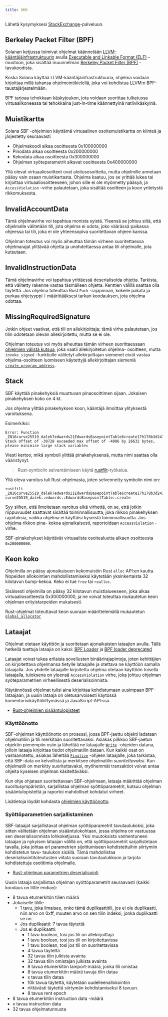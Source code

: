 ```yaml
---
title: UKK
---
```


Lähetä kysymyksesi
[StackExchange](https://solana.stackexchange.com/questions/ask)-palveluun.

## Berkeley Packet Filter (BPF)

Solanan ketjussa toimivat ohjelmat käännetään
[LLVM-kääntäjäinfrastruktuurin](https://llvm.org/) avulla
[Executable and Linkable Format (ELF)](https://en.wikipedia.org/wiki/Executable_and_Linkable_Format)
-muotoon, joka sisältää muunnelman
[Berkeley Packet Filter (BPF)](https://en.wikipedia.org/wiki/Berkeley_Packet_Filter)
-tavukoodista.

Koska Solana käyttää LLVM-kääntäjäinfrastruktuuria, ohjelma voidaan kirjoittaa
millä tahansa ohjelmointikielellä, joka voi kohdistua LLVM:n
BPF-taustajärjestelmään.

BPF tarjoaa tehokkaan
[käskyjoukon](https://github.com/iovisor/bpf-docs/blob/master/eBPF.md), jota
voidaan suorittaa tulkatussa virtuaalikoneessa tai tehokkaina just-in-time
käännettyinä natiivikäskyinä.

## Muistikartta

Solana SBF -ohjelmien käyttämä virtuaalinen osoitemuistikartta on kiinteä ja
järjestetty seuraavasti

- Ohjelmakoodi alkaa osoitteesta 0x100000000
- Pinodata alkaa osoitteesta 0x200000000
- Kekodata alkaa osoitteesta 0x300000000
- Ohjelman syöteparametrit alkavat osoitteesta 0x400000000

Yllä olevat virtuaaliosoitteet ovat aloitusosoitteita, mutta ohjelmille annetaan
pääsy vain osaan muistikartasta. Ohjelma kaatuu, jos se yrittää lukea tai
kirjoittaa virtuaaliosoitteeseen, johon sille ei ole myönnetty pääsyä, ja
`AccessViolation` -virhe palautetaan, joka sisältää osoitteen ja koon yritetystä
rikkomuksesta.

## InvalidAccountData

Tämä ohjelmavirhe voi tapahtua monista syistä. Yleensä se johtuu siitä, että
ohjelmalle välitetään tili, jota ohjelma ei odota, joko väärässä paikassa
ohjeessa tai tili, joka ei ole yhteensopiva suoritettavan ohjeen kanssa.

Ohjelman toteutus voi myös aiheuttaa tämän virheen suoritettaessa ohjelmarajat
ylittävää ohjetta ja unohdettaessa antaa tili ohjelmalle, jota kutsutaan.

## InvalidInstructionData

Tämä ohjelmavirhe voi tapahtua yrittäessä deserialisoida ohjetta. Tarkista, että
välitetty rakenne vastaa täsmälleen ohjetta. Kenttien välillä saattaa olla
täytettä. Jos ohjelma toteuttaa Rust `Pack` -rajapinnan, kokeile pakata ja
purkaa ohjetyyppi `T` määrittääksesi tarkan koodauksen, jota ohjelma odottaa.

## MissingRequiredSignature

Jotkin ohjeet vaativat, että tili on allekirjoittaja; tämä virhe palautetaan,
jos tilin odotetaan olevan allekirjoitettu, mutta se ei ole.

Ohjelman toteutus voi myös aiheuttaa tämän virheen suorittaessaan
[ohjelmien välistä kutsua](/docs/core/cpi), joka vaatii allekirjoitetun ohjelma-
osoitteen, mutta `invoke_signed` -funktiolle välitetyt allekirjoittajan siemenet
eivät vastaa ohjelma-osoitteen luomiseen käytettyjä allekirjoittajan siemeniä
[`create_program_address`](/docs/core/pda#createprogramaddress).

## Stack

SBF käyttää pinakehyksiä muuttuvan pinaosoittimen sijaan. Jokaisen pinakehyksen
koko on 4 kt.

Jos ohjelma ylittää pinakehyksen koon, kääntäjä ilmoittaa ylityksestä
varoituksena.

Esimerkiksi:

```text
Error: Function _ZN16curve25519_dalek7edwards21EdwardsBasepointTable6create17h178b3d2411f7f082E Stack offset of -30728 exceeded max offset of -4096 by 26632 bytes, please minimize large stack variables
```

Viesti kertoo, mikä symboli ylittää pinakehyksensä, mutta nimi saattaa olla
vääristynyt.

> Rust-symbolin selventämiseen käytä
> [rustfilt](https://github.com/luser/rustfilt)-työkalua.

Yllä oleva varoitus tuli Rust-ohjelmasta, joten selvennetty symbolin nimi on:

```shell
rustfilt _ZN16curve25519_dalek7edwards21EdwardsBasepointTable6create17h178b3d2411f7f082E
curve25519_dalek::edwards::EdwardsBasepointTable::create
```

Syy siihen, että ilmoitetaan varoitus eikä virhettä, on se, että jotkin
riippuvuudet saattavat sisältää toiminnallisuutta, joka rikkoo pinakehyksen
rajoituksia, vaikka ohjelma ei käyttäisi kyseistä toiminnallisuutta. Jos ohjelma
rikkoo pina- kokoa ajonaikaisesti, raportoidaan `AccessViolation` -virhe.

SBF-pinakehykset käyttävät virtuaalista osoitealuetta alkaen osoitteesta
`0x200000000`.

## Keon koko

Ohjelmilla on pääsy ajonaikaiseen kekomuistiin Rust `alloc` API:en kautta.
Nopeiden allokointien mahdollistamiseksi käytetään yksinkertaista 32 kilotavun
bump-kekoa. Keko ei tue `free` tai `realloc`.

Sisäisesti ohjelmilla on pääsy 32 kilotavun muistialueeseen, joka alkaa
virtuaaliosoitteesta 0x300000000, ja ne voivat toteuttaa mukautetun keon
ohjelman erityistarpeiden mukaisesti.

Rust-ohjelmat toteuttavat keon suoraan määrittelemällä mukautetun
[`global_allocator`](https://github.com/solana-labs/solana/blob/d9b0fc0e3eec67dfe4a97d9298b15969b2804fab/sdk/program/src/entrypoint.rs#L72)

## Lataajat

Ohjelmat otetaan käyttöön ja suoritetaan ajonaikaisten lataajien avulla. Tällä
hetkellä tuettuja lataajia on kaksi:
[BPF Loader](https://github.com/solana-labs/solana/blob/7ddf10e602d2ed87a9e3737aa8c32f1db9f909d8/sdk/program/src/bpf_loader.rs#L17)
ja
[BPF loader deprecated](https://github.com/solana-labs/solana/blob/7ddf10e602d2ed87a9e3737aa8c32f1db9f909d8/sdk/program/src/bpf_loader_deprecated.rs#L14)

Lataajat voivat tukea erilaisia sovellusten binäärirajapintoja, joten
kehittäjien on kirjoitettava ohjelmansa tietylle lataajalle ja otettava ne
käyttöön samalla lataajalla. Jos yhdelle lataajalle kirjoitettu ohjelma otetaan
käyttöön toisella lataajalla, tuloksena on yleensä `AccessViolation` virhe, joka
johtuu ohjelman syöteparametrien virheellisestä deserialisoinnista.

Käytännössä ohjelmat tulisi aina kirjoittaa kohdistumaan uusimpaan
BPF-lataajaan, ja uusin lataaja on oletusarvoisesti käytössä
komentorivikäyttöliittymässä ja JavaScript-API:ssa.

- [Rust-ohjelmien sisääntulopisteet](/docs/programs/lang-rust#program-entrypoint)

### Käyttöönotto

SBF-ohjelman käyttöönotto on prosessi, jossa BPF-jaettu objekti ladataan
ohjelmatiliin ja tili merkitään suoritettavaksi. Asiakas pilkkoo SBF-jaetun
objektin pienempiin osiin ja lähettää ne lataajalle
[`Write`](https://github.com/solana-labs/solana/blob/bc7133d7526a041d1aaee807b80922baa89b6f90/sdk/program/src/loader_instruction.rs#L13)
-ohjeiden datana, jolloin lataaja kirjoittaa tiedot ohjelmatilin dataan. Kun
kaikki osat on vastaanotettu, asiakas lähettää
[`Finalize`](https://github.com/solana-labs/solana/blob/bc7133d7526a041d1aaee807b80922baa89b6f90/sdk/program/src/loader_instruction.rs#L30)
-ohjeen lataajalle, joka tarkistaa, että SBF-data on kelvollista ja merkitsee
ohjelmatilin _suoritettavaksi_. Kun ohjelmatili on merkitty suoritettavaksi,
myöhemmät transaktiot voivat antaa ohjeita kyseisen ohjelman käsiteltäväksi.

Kun ohje ohjataan suoritettavaan SBF-ohjelmaan, lataaja määrittää ohjelman
suoritusympäristön, sarjallistaa ohjelman syöttöparametrit, kutsuu ohjelman
sisääntulopistettä ja raportoi mahdolliset kohdatut virheet.

Lisätietoja löydät kohdasta [ohjelmien käyttöönotto](/docs/programs/deploying).

### Syöttöparametrien sarjallistaminen

SBF-lataajat sarjallistavat ohjelman syöttöparametrit tavutaulukoksi, joka
sitten välitetään ohjelman sisääntulokohtaan, jossa ohjelma on vastuussa sen
deserialisoinnista lohkoketjussa. Yksi muutoksista vanhentuneen lataajan ja
nykyisen lataajan välillä on, että syöttöparametrit sarjallistetaan tavalla,
joka johtaa eri parametrien sijoittumiseen kohdistettuihin siirtymiin
kohdistetun tavu- taulukon sisällä. Tämä mahdollistaa deserialisointitoteutusten
viitata suoraan tavutaulukkoon ja tarjota kohdistettuja osoittimia ohjelmalle.

- [Rust-ohjelman parametrien deserialisointi](/docs/programs/lang-rust#parameter-deserialization)

Uusin lataaja sarjallistaa ohjelman syöttöparametrit seuraavasti (kaikki koodaus
on little endian):

- 8 tavua etumerkitön tilien määrä
- Jokaiselle tilille
  - 1 tavu, joka ilmaisee, onko tämä duplikaattitili, jos ei ole duplikaatti,
    niin arvo on 0xff, muuten arvo on sen tilin indeksi, jonka duplikaatti se
    on.
  - Jos duplikaatti: 7 tavua täytettä
  - Jos ei duplikaatti:
    - 1 tavu boolean, tosi jos tili on allekirjoittaja
    - 1 tavu boolean, tosi jos tili on kirjoitettavissa
    - 1 tavu boolean, tosi jos tili on suoritettavissa
    - 4 tavua täytettä
    - 32 tavua tilin julkista avainta
    - 32 tavua tilin omistajan julkista avainta
    - 8 tavua etumerkitön lamport-määrä, jonka tili omistaa
    - 8 tavua etumerkitön määrä tavuja tilin dataa
    - x tavua tilin dataa
    - 10k tavua täytettä, käytetään uudelleenallokointiin
    - riittävästi täytettä siirtymän kohdistamiseksi 8 tavuun.
    - 8 tavua rent epoch
- 8 tavua etumerkitön instruction data -määrä
- x tavua instruction data
- 32 tavua ohjelmatunnusta
